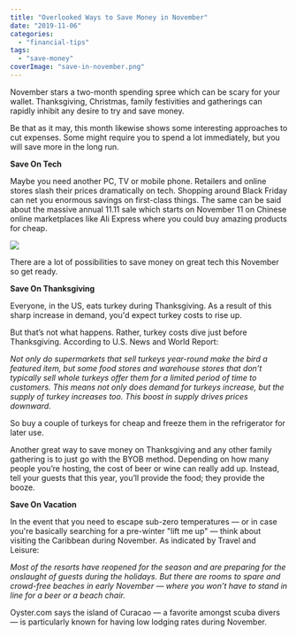 ```yaml
---
title: "Overlooked Ways to Save Money in November"
date: "2019-11-06"
categories: 
  - "financial-tips"
tags: 
  - "save-money"
coverImage: "save-in-november.png"
---
```


November stars a two-month spending spree which can be scary for your wallet. Thanksgiving, Christmas, family festivities and gatherings can rapidly inhibit any desire to try and save money.

Be that as it may, this month likewise shows some interesting approaches to cut expenses. Some might require you to spend a lot immediately, but you will save more in the long run.

**Save On Tech**

Maybe you need another PC, TV or mobile phone. Retailers and online stores slash their prices dramatically on tech. Shopping around Black Friday can net you enormous savings on first-class things. The same can be said about the massive annual 11.11 sale which starts on November 11 on Chinese online marketplaces like Ali Express where you could buy amazing products for cheap. 

![](images/istock-625672086.jpg)

There are a lot of possibilities to save money on great tech this November so get ready.

**Save On Thanksgiving** 

Everyone, in the US, eats turkey during Thanksgiving. As a result of this sharp increase in demand, you'd expect turkey costs to rise up. 

But that’s not what happens. Rather, turkey costs dive just before Thanksgiving. According to U.S. News and World Report: 

_Not only do supermarkets that sell turkeys year-round make the bird a featured item, but some food stores and warehouse stores that don’t typically sell whole turkeys offer them for a limited period of time to customers. This means not only does demand for turkeys increase, but the supply of turkey increases too. This boost in supply drives prices downward._

So buy a couple of turkeys for cheap and freeze them in the refrigerator for later use.

Another great way to save money on Thanksgiving and any other family gathering is to just go with the BYOB method. Depending on how many people you’re hosting, the cost of beer or wine can really add up. Instead, tell your guests that this year, you’ll provide the food; they provide the booze.

**Save On Vacation**

In the event that you need to escape sub-zero temperatures — or in case you're basically searching for a pre-winter "lift me up" — think about visiting the Caribbean during November. As indicated by Travel and Leisure: 

_Most of the resorts have reopened for the season and are preparing for the onslaught of guests during the holidays. But there are rooms to spare and crowd-free beaches in early November — where you won’t have to stand in line for a beer or a beach chair._

Oyster.com says the island of Curacao — a favorite amongst scuba divers — is particularly known for having low lodging rates during November.
